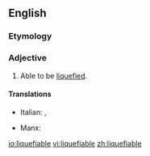 ==English==

===Etymology===
{{suffix|liquefy|able|lang=en}}

===Adjective===
{{en-adj}}

# Able to be [[liquefy|liquefied]].

====Translations====
{{trans-top}}
* Italian: {{t|it|liquefacibile}}, {{t|it|liquefattibile}}
{{trans-mid}}
* Manx: {{t|gv|yn-lheie}}
{{trans-bottom}}

[[io:liquefiable]]
[[vi:liquefiable]]
[[zh:liquefiable]]
